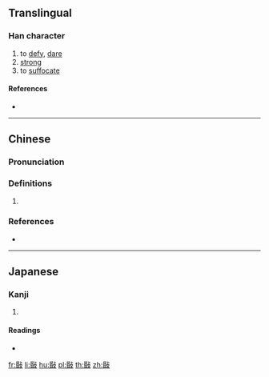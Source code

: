 {{character info/new}}
==Translingual==

===Han character===
{{Han char|rn=66|rad=攴|as=09|sn=13|four=71647|canj=RAYE|ids=⿰昬攴}}

# to [[defy]], [[dare]]
# [[strong]]
# to [[suffocate]]

====References====
* {{Han ref|kx=0474.131|dkj=13318|dj=0827.250|hdz=21470.071|uh=656F|ud=25967|bh=DDBC|bd=56764}}

----

==Chinese==
{{zh-forms}}

===Pronunciation===
{{zh-pron
|m=mǐn
|c=man4,man5
|cat=
}}

===Definitions===
{{zh-hanzi}}

# {{rfdef|zh}}

===References===
* {{R:yue:Hanzi}}

----

==Japanese==

===Kanji===
{{ja-kanji|grade=|rs=攴09}}

# {{defn|lang=ja|sort=攴09}}

====Readings====
* {{ja-readings|on=[[びん]] (bin), [[みん]] (min), [[こん]] (kon)|kun=[[おかす]] (okasu), [[つとめる]] (tsutomeru)}}

[[fr:敯]]
[[li:敯]]
[[hu:敯]]
[[pl:敯]]
[[th:敯]]
[[zh:敯]]